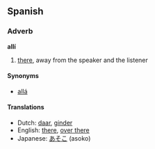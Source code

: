 ==Spanish==
===Adverb===
'''allí'''

# [[there]], away from the speaker and the listener

====Synonyms====
*[[allá]]

====Translations====
*Dutch: [[daar]], [[ginder]]
*English: [[there]], [[over there]]
*Japanese: [[あそこ]] (asoko)